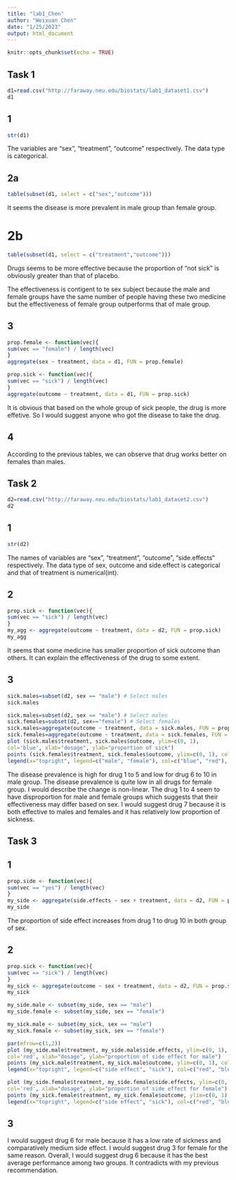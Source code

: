 ```yaml
---
title: "lab1_Chen"
author: "Weixuan Chen"
date: "1/25/2023"
output: html_document
---
```


```r
knitr::opts_chunk$set(echo = TRUE)
```

## Task 1

```r
d1=read.csv("http://faraway.neu.edu/biostats/lab1_dataset1.csv")
d1
```

## 1

```r
str(d1)
```

The variables are "sex", "treatment", "outcome" respectively. The data type is categorical.

## 2a

```r
table(subset(d1, select = c("sex","outcome")))
```

It seems the disease is more prevalent in male group than female group.

# 2b

```r
table(subset(d1, select = c("treatment","outcome")))
```

Drugs seems to be more effective because the proportion of "not sick" is obviously greater than that of placebo.

The effectiveness is contigent to te sex subject because the male and female groups have the same number of people having these two medicine but the effectiveness of female group outperforms that of male group.

## 3

```r
prop.female <- function(vec){
sum(vec == "female") / length(vec)
}
aggregate(sex ~ treatment, data = d1, FUN = prop.female)
```


```r
prop.sick <- function(vec){
sum(vec == "sick") / length(vec)
}
aggregate(outcome ~ treatment, data = d1, FUN = prop.sick)
```
It is obvious that based on the whole group of sick people, the drug is more effetive. So I would suggest anyone who got the disease to take the drug.

## 4

According to the previous tables, we can observe that drug works better on females than males. 

## Task 2

```r
d2=read.csv("http://faraway.neu.edu/biostats/lab1_dataset2.csv")
d2
```

## 1

```r
str(d2)
```

The names of variables are "sex", "treatment", "outcome", "side.effects" respectively. The data type of sex, outcome and side.effect is categorical and that of treatment is numerical(int).

## 2

```r
prop.sick <- function(vec){
sum(vec == "sick") / length(vec)
}
my_agg <- aggregate(outcome ~ treatment, data = d2, FUN = prop.sick)
my_agg
```

It seems that some medicine has smaller proportion of sick outcome than others. It can explain the effectiveness of the drug to some extent. 

## 3

```r
sick.males=subset(d2, sex == "male") # Select males
sick.males
```



```r
sick.males=subset(d2, sex == "male") # Select males
sick.females=subset(d2, sex=="female") # Select females
sick.males=aggregate(outcome ~ treatment, data = sick.males, FUN = prop.sick)
sick.females=aggregate(outcome ~ treatment, data = sick.females, FUN = prop.sick)
plot (sick.males$treatment, sick.males$outcome, ylim=c(0, 1),
col='blue', xlab="dosage", ylab="proportion of sick")
points (sick.females$treatment, sick.females$outcome, ylim=c(0, 1), col='red')
legend(x="topright", legend=c("male", "female"), col=c("blue", "red"), pch=1)
```

The disease prevalence is high for drug 1 to 5 and low for drug 6 to 10 in male group. The disease prevalence is quite low in all drugs for female group. I would describe the change is non-linear. The drug 1 to 4 seem to have disproportion for male and female groups which suggests that their effectiveness may differ based on sex. I would suggest drug 7 because it is both effective to males and females and it has relatively low proportion of sickness.

## Task 3

## 1

```r
prop.side <- function(vec){
sum(vec == "yes") / length(vec)
}
my_side <- aggregate(side.effects ~ sex + treatment, data = d2, FUN = prop.side)
my_side
```

The proportion of side effect increases from drug 1 to drug 10 in both group of sex.

## 2

```r
prop.sick <- function(vec){
sum(vec == "sick") / length(vec)
}
my_sick <- aggregate(outcome ~ sex + treatment, data = d2, FUN = prop.sick)
my_sick
```

```r
my_side.male <- subset(my_side, sex == "male")
my_side.female <- subset(my_side, sex == "female")

my_sick.male <- subset(my_sick, sex == "male")
my_sick.female <- subset(my_sick, sex == "female")

par(mfrow=c(1,2))
plot (my_side.male$treatment, my_side.male$side.effects, ylim=c(0, 1),
col='red', xlab="dosage", ylab="proportion of side effect for male")
points (my_sick.male$treatment, my_sick.male$outcome, ylim=c(0, 1), col='blue')
legend(x="topright", legend=c("side effect", "sick"), col=c("red", "blue"), pch=1)

plot (my_side.female$treatment, my_side.female$side.effects, ylim=c(0, 1),
col='red', xlab="dosage", ylab="proportion of side effect for female")
points (my_sick.female$treatment, my_sick.female$outcome, ylim=c(0, 1), col='blue')
legend(x="topright", legend=c("side effect", "sick"), col=c("red", "blue"), pch=1)

```

## 3

I would suggest drug 6 for male because it has a low rate of sickness and comparatively medium side effect. I would suggest drug 3 for female for the same reason. Overall, I would suggest drug 6 because it has the best average performance among two groups. It contradicts with my previous recommendation.